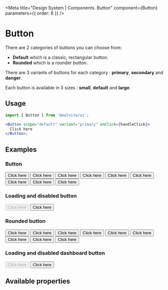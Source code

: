 

<Meta title="Design System | Components. Button" component={Button} parameters={{ order: 6 }} />

# Button

There are 2 categories of buttons you can choose from:

- **Default** which is a classic, rectangular button.
- **Rounded** which is a rounder button.

There are 3 variants of buttons for each category : **primary**, **secondary** and **danger**.

Each button is available in 3 sizes : **small**, **default** and **large**.

## Usage

```jsx
import { Button } from '@owlnite/ui';

<Button scope="default" variant="primary" onClick={handleClick}>
  Click here
</Button>;
```

## Examples

### Button

<Preview>
  <Story name="Small Primary button">
    <Button scope="default" variant="primary" size="small">
      Click here
    </Button>
  </Story>
  <Story name="Small Secondary button">
    <Button scope="default" variant="secondary" size="small">
      Click here
    </Button>
  </Story>
  <Story name="Small Danger button">
    <Button scope="default" variant="danger" size="small">
      Click here
    </Button>
  </Story>
</Preview>

<Preview>
  <Story name="Primary button">
    <Button scope="default" variant="primary">
      Click here
    </Button>
  </Story>
  <Story name="Secondary button">
    <Button scope="default" variant="secondary">
      Click here
    </Button>
  </Story>
  <Story name="Danger button">
    <Button scope="default" variant="danger">
      Click here
    </Button>
  </Story>
</Preview>

<Preview>
  <Story name="Large Primary button">
    <Button scope="default" variant="primary" size="large">
      Click here
    </Button>
  </Story>
  <Story name="Large Secondary button">
    <Button scope="default" variant="secondary" size="large">
      Click here
    </Button>
  </Story>
  <Story name="Large Danger button">
    <Button scope="default" variant="danger" size="large">
      Click here
    </Button>
  </Story>
</Preview>

### Loading and disabled button

<Preview>
  <Story name="Disabled button">
    <Button scope="default" variant="primary" disabled>
      Click here
    </Button>
  </Story>
  <Story name="Loading button">
    <Button scope="default" variant="primary" loading>
      Click here
    </Button>
  </Story>
</Preview>

### Rounded button

<Preview>
  <Story name="Small Primary rounded button">
    <Button scope="rounded" variant="primary" size="small">
      Click here
    </Button>
  </Story>
  <Story name="Small Secondary rounded button">
    <Button scope="rounded" variant="secondary" size="small">
      Click here
    </Button>
  </Story>
  <Story name="Small Danger rounded button">
    <Button scope="rounded" variant="danger" size="small">
      Click here
    </Button>
  </Story>
</Preview>

<Preview>
  <Story name="Primary rounded button">
    <Button scope="rounded" variant="primary">
      Click here
    </Button>
  </Story>
  <Story name="Secondary rounded button">
    <Button scope="rounded" variant="secondary">
      Click here
    </Button>
  </Story>
  <Story name="Danger rounded button">
    <Button scope="rounded" variant="danger">
      Click here
    </Button>
  </Story>
</Preview>

<Preview>
  <Story name="Large Primary rounded button">
    <Button scope="rounded" variant="primary" size="large">
      Click here
    </Button>
  </Story>
  <Story name="Large Secondary rounded button">
    <Button scope="rounded" variant="secondary" size="large">
      Click here
    </Button>
  </Story>
  <Story name="Large Danger rounded button">
    <Button scope="rounded" variant="danger" size="large">
      Click here
    </Button>
  </Story>
</Preview>

### Loading and disabled dashboard button

<Preview>
  <Story name="Disabled rounded button">
    <Button scope="rounded" variant="primary" disabled>
      Click here
    </Button>
  </Story>
  <Story name="Loading rounded button">
    <Button scope="rounded" variant="primary" loading>
      Click here
    </Button>
  </Story>
</Preview>

## Available properties

<Props of={Button} />
